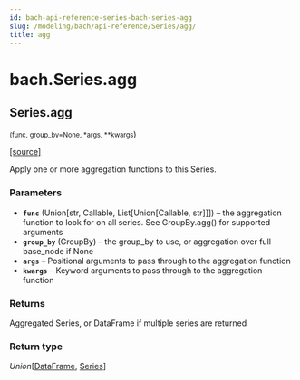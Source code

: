 ```yaml
---
id: bach-api-reference-series-bach-series-agg
slug: /modeling/bach/api-reference/Series/agg/
title: agg
---
```


# bach.Series.agg

<div className="method">

## <span className="additional-name">Series.</span><span className="name">agg</span>

<small className="parameter-list">(<span className="parameter" id="func">func</span>, <span className="parameter" id="group_by">group_by=None</span>, <span className="parameter" id="*">\*args</span>, <span className="parameter" id="**">\*\*kwargs</span></small>)


&#8203;<span className="view-source">[[source]](https://github.com/objectiv/objectiv-analytics/blob/main/bach/bach/series/series.py)</span>

<div className="content">

Apply one or more aggregation functions to this Series.


### Parameters

* **`func`** (Union[str, Callable, List[Union[Callable, str]]]) – the aggregation function to look for on all series.
See GroupBy.agg() for supported arguments
* **`group_by`** (GroupBy) – the group_by to use, or aggregation over full base_node if None
* **`args`** – Positional arguments to pass through to the aggregation function
* **`kwargs`** – Keyword arguments to pass through to the aggregation function



### Returns

Aggregated Series, or DataFrame if multiple series are returned



### Return type

*Union*[[DataFrame](/modeling/bach/api-reference/DataFrame/bach.DataFrame.mdx), [Series](/modeling/bach/api-reference/Series/bach.Series.mdx)]



</div>


</div>

